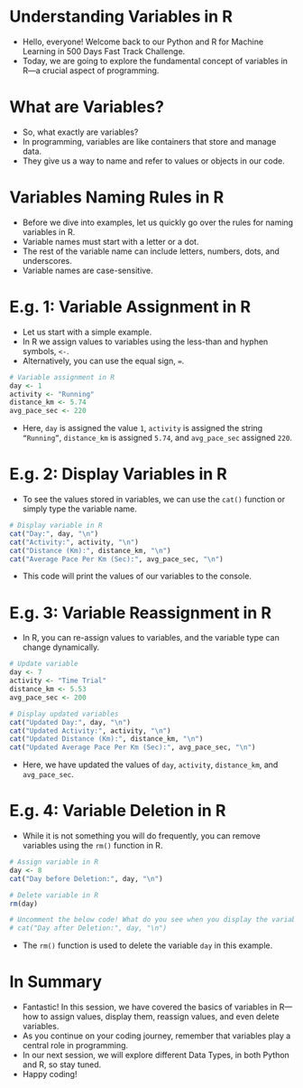 # Understanding Variables in R
- Hello, everyone! Welcome back to our Python and R for Machine Learning in 500 Days Fast Track Challenge. 
- Today, we are going to explore the fundamental concept of variables in R—a crucial aspect of programming.

# What are Variables?
- So, what exactly are variables? 
- In programming, variables are like containers that store and manage data. 
- They give us a way to name and refer to values or objects in our code.

# Variables Naming Rules in R
- Before we dive into examples, let us quickly go over the rules for naming variables in R.
- Variable names must start with a letter or a dot.
- The rest of the variable name can include letters, numbers, dots, and underscores.
- Variable names are case-sensitive.

# E.g. 1: Variable Assignment in R
- Let us start with a simple example. 
- In R we assign values to variables using the less-than and hyphen symbols, `<-`. 
- Alternatively, you can use the equal sign, `=`.

```r
# Variable assignment in R
day <- 1
activity <- "Running"
distance_km <- 5.74
avg_pace_sec <- 220
```

- Here, `day` is assigned the value `1`, `activity` is assigned the string `“Running”`, `distance_km` is assigned `5.74`, and `avg_pace_sec` assigned `220`.

# E.g. 2: Display Variables in R
- To see the values stored in variables, we can use the `cat()` function or simply type the variable name.

```r
# Display variable in R
cat("Day:", day, "\n")
cat("Activity:", activity, "\n")
cat("Distance (Km):", distance_km, "\n")
cat("Average Pace Per Km (Sec):", avg_pace_sec, "\n")
```

- This code will print the values of our variables to the console.

# E.g. 3: Variable Reassignment in R
- In R, you can re-assign values to variables, and the variable type can change dynamically.

```r
# Update variable 
day <- 7
activity <- "Time Trial"
distance_km <- 5.53
avg_pace_sec <- 200

# Display updated variables
cat("Updated Day:", day, "\n")
cat("Updated Activity:", activity, "\n")
cat("Updated Distance (Km):", distance_km, "\n")
cat("Updated Average Pace Per Km (Sec):", avg_pace_sec, "\n")
```

- Here, we have updated the values of `day`, `activity`, `distance_km`, and `avg_pace_sec`.

# E.g. 4: Variable Deletion in R
- While it is not something you will do frequently, you can remove variables using the `rm()` function in R.

```r
# Assign variable in R
day <- 8
cat("Day before Deletion:", day, "\n")

# Delete variable in R
rm(day)

# Uncomment the below code! What do you see when you display the variable day again?
# cat("Day after Deletion:", day, "\n")
```

- The `rm()` function is used to delete the variable `day` in this example.

# In Summary
- Fantastic! In this session, we have covered the basics of variables in R—how to assign values, display them, reassign values, and even delete variables.
- As you continue on your coding journey, remember that variables play a central role in programming. 
- In our next session, we will explore different Data Types, in both Python and R, so stay tuned. 
- Happy coding!















